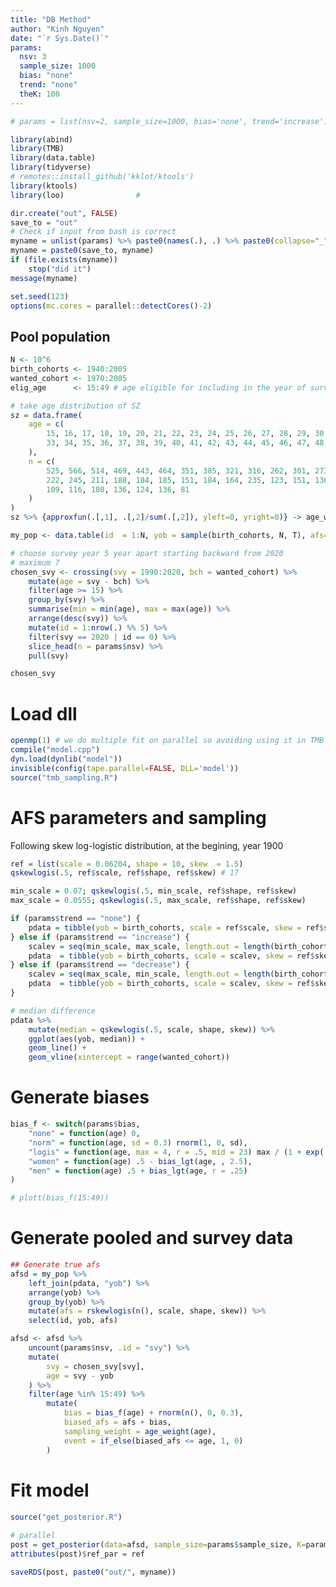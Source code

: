 ```yaml
---
title: "DB Method"
author: "Kinh Nguyen"
date: "`r Sys.Date()`"
params:
  nsv: 3
  sample_size: 1000
  bias: "none"
  trend: "none"
  theK: 100
---
```


```r
# params = list(nsv=2, sample_size=1000, bias='none', trend='increase')

library(abind)
library(TMB)
library(data.table)
library(tidyverse)
# remotes::install_github('kklot/ktools')
library(ktools)
library(loo)                # 

dir.create("out", FALSE)
save_to = "out"
# Check if input from bash is correct
myname = unlist(params) %>% paste0(names(.), .) %>% paste0(collapse="_") %>% paste0(".rds")
myname = paste0(save_to, myname)
if (file.exists(myname))
	stop("did it")
message(myname)

set.seed(123)
options(mc.cores = parallel::detectCores()-2)
```

## Pool population

```r
N <- 10^6
birth_cohorts <- 1940:2005
wanted_cohort <- 1970:2005
elig_age      <- 15:49 # age eligible for including in the year of surveys

# take age distribution of SZ
sz = data.frame(
    age = c(
        15, 16, 17, 18, 19, 20, 21, 22, 23, 24, 25, 26, 27, 28, 29, 30, 31, 32,
        33, 34, 35, 36, 37, 38, 39, 40, 41, 42, 43, 44, 45, 46, 47, 48, 49
    ),
    n = c(
        525, 566, 514, 469, 443, 464, 351, 385, 321, 316, 262, 301, 273, 241,
        222, 245, 211, 188, 184, 185, 151, 184, 164, 235, 123, 151, 136, 144,
        109, 116, 108, 136, 124, 136, 81
    )
)
sz %>% {approxfun(.[,1], .[,2]/sum(.[,2]), yleft=0, yright=0)} -> age_weight

my_pop <- data.table(id  = 1:N, yob = sample(birth_cohorts, N, T), afs=0)

# choose survey year 5 year apart starting backward from 2020
# maximum 7
chosen_svy <- crossing(svy = 1990:2020, bch = wanted_cohort) %>%
    mutate(age = svy - bch) %>%
    filter(age >= 15) %>%
    group_by(svy) %>%
    summarise(min = min(age), max = max(age)) %>%
    arrange(desc(svy)) %>%
    mutate(id = 1:nrow(.) %% 5) %>%
    filter(svy == 2020 | id == 0) %>%
    slice_head(n = params$nsv) %>%
    pull(svy)

chosen_svy
```

# Load dll

```r
openmp(1) # we do multiple fit on parallel so avoiding using it in TMB
compile("model.cpp")
dyn.load(dynlib("model"))
invisible(config(tape.parallel=FALSE, DLL='model'))
source("tmb_sampling.R")
```

# AFS parameters and sampling

Following skew log-logistic distribution, at the begining, year 1900

```r
ref = list(scale = 0.06204, shape = 10, skew  = 1.5)
qskewlogis(.5, ref$scale, ref$shape, ref$skew) # 17

min_scale = 0.07; qskewlogis(.5, min_scale, ref$shape, ref$skew) 
max_scale = 0.0555; qskewlogis(.5, max_scale, ref$shape, ref$skew) 

if (params$trend == "none") {
	pdata = tibble(yob = birth_cohorts, scale = ref$scale, skew = ref$skew, shape = ref$shape)
} else if (params$trend == "increase") {
	scalev = seq(min_scale, max_scale, length.out = length(birth_cohorts))
	pdata  = tibble(yob = birth_cohorts, scale = scalev, skew = ref$skew, shape = ref$shape)
} else if (params$trend == "decrease") {
	scalev = seq(max_scale, min_scale, length.out = length(birth_cohorts))
	pdata  = tibble(yob = birth_cohorts, scale = scalev, skew = ref$skew, shape = ref$shape)
}

# median difference
pdata %>%
    mutate(median = qskewlogis(.5, scale, shape, skew)) %>%
    ggplot(aes(yob, median)) +
    geom_line() +
    geom_vline(xintercept = range(wanted_cohort))
```

# Generate biases

```r
bias_f <- switch(params$bias,
    "none" = function(age) 0,
    "norm" = function(age, sd = 0.3) rnorm(1, 0, sd),
    "logis" = function(age, max = 4, r = .5, mid = 23) max / (1 + exp(-r * (age - mid))) - max / 2,
    "women" = function(age) .5 - bias_lgt(age, , 2.5),
    "men" = function(age) .5 + bias_lgt(age, r = .25)
)

# plott(bias_f(15:49))
```

# Generate pooled and survey data

```r
## Generate true afs
afsd = my_pop %>%
    left_join(pdata, "yob") %>%
    arrange(yob) %>%
    group_by(yob) %>%
    mutate(afs = rskewlogis(n(), scale, shape, skew)) %>%
    select(id, yob, afs)

afsd <- afsd %>%
    uncount(params$nsv, .id = "svy") %>%
    mutate(
        svy = chosen_svy[svy],
        age = svy - yob
    ) %>%
    filter(age %in% 15:49) %>%
        mutate(
            bias = bias_f(age) + rnorm(n(), 0, 0.3),
            biased_afs = afs + bias,
            sampling_weight = age_weight(age),
            event = if_else(biased_afs <= age, 1, 0)
        )
```

# Fit model

```r
source("get_posterior.R")
 
# parallel
post = get_posterior(data=afsd, sample_size=params$sample_size, K=params$theK)
attributes(post)$ref_par = ref 

saveRDS(post, paste0("out/", myname))
```